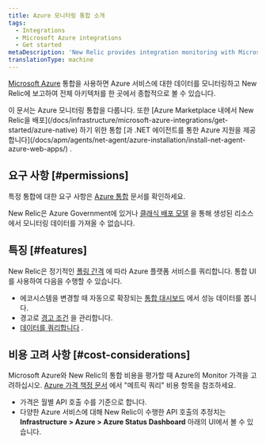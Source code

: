 ```yaml
---
title: Azure 모니터링 통합 소개
tags:
  - Integrations
  - Microsoft Azure integrations
  - Get started
metaDescription: 'New Relic provides integration monitoring with Microsoft Azure products, giving a comprehensive view of your ecosystem as it changes.'
translationType: machine
---
```


[Microsoft Azure](https://azure.microsoft.com/) 통합을 사용하면 Azure 서비스에 대한 데이터를 모니터링하고 New Relic에 보고하여 전체 아키텍처를 한 곳에서 종합적으로 볼 수 있습니다.

<Callout variant="tip">
  이 문서는 Azure 모니터링 통합을 다룹니다. 또한 [Azure Marketplace 내에서 New Relic을 배포](/docs/infrastructure/microsoft-azure-integrations/get-started/azure-native) 하기 위한 통합 [과 .NET 에이전트를 통한 Azure 지원을 제공합니다](/docs/apm/agents/net-agent/azure-installation/install-net-agent-azure-web-apps/) .
</Callout>

## 요구 사항 [#permissions]

특정 통합에 대한 요구 사항은 [Azure 통합](/docs/infrastructure/microsoft-azure-integrations/azure-integrations-list) 문서를 확인하세요.

New Relic은 Azure Government에 있거나 [클래식 배포 모델](https://docs.microsoft.com/en-us/azure/azure-resource-manager/resource-manager-deployment-model) 을 통해 생성된 리소스에서 모니터링 데이터를 가져올 수 없습니다.

## 특징 [#features]

New Relic은 정기적인 [폴링 간격](/docs/infrastructure/microsoft-azure-integrations/azure-integrations-list/azure-polling-intervals-infrastructure-integrations) 에 따라 Azure 플랫폼 서비스를 쿼리합니다. 통합 UI를 사용하여 다음을 수행할 수 있습니다.

* 에코시스템을 변경할 때 자동으로 확장되는 [통합 대시보드](/docs/infrastructure/integrations/find-use-infrastructure-integration-data) 에서 성능 데이터를 봅니다.
* 경고로 [경고 조건](/docs/infrastructure/new-relic-infrastructure/configuration/infrastructure-alerts-add-edit-or-view-host-alert-information#integration) 을 관리합니다.
* [데이터를 쿼리합니다](/docs/using-new-relic/data/understand-data/query-new-relic-data) .

## 비용 고려 사항 [#cost-considerations]

Microsoft Azure와 New Relic의 통합 비용을 평가할 때 Azure의 Monitor 가격을 고려하십시오. [Azure 가격 책정 문서](https://azure.microsoft.com/en-us/pricing/details/monitor/#pricing) 에서 "메트릭 쿼리" 비용 항목을 참조하세요.

* 가격은 월별 API 호출 수를 기준으로 합니다.
* 다양한 Azure 서비스에 대해 New Relic이 수행한 API 호출의 추정치는 **Infrastructure > Azure > Azure Status Dashboard** 아래의 UI에서 볼 수 있습니다.